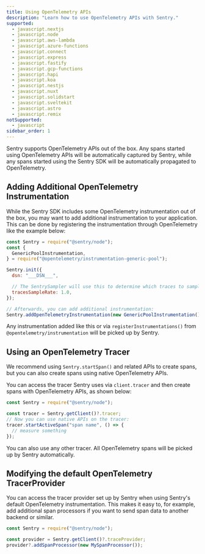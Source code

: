 ```yaml
---
title: Using OpenTelemetry APIs
description: "Learn how to use OpenTelemetry APIs with Sentry."
supported:
  - javascript.nextjs
  - javascript.node
  - javascript.aws-lambda
  - javascript.azure-functions
  - javascript.connect
  - javascript.express
  - javascript.fastify
  - javascript.gcp-functions
  - javascript.hapi
  - javascript.koa
  - javascript.nestjs
  - javascript.nuxt
  - javascript.solidstart
  - javascript.sveltekit
  - javascript.astro
  - javascript.remix
notSupported:
  - javascript
sidebar_order: 1
---
```


Sentry supports OpenTelemetry APIs out of the box. Any spans started using OpenTelemetry APIs will be automatically captured by Sentry, while any spans started using the Sentry SDK will be automatically propagated to OpenTelemetry.

## Adding Additional OpenTelemetry Instrumentation

While the Sentry SDK includes some OpenTelemetry instrumentation out of the box, you may want to add additional instrumentation to your application. This can be done by registering the instrumentation through OpenTelemetry like the example below:

```javascript
const Sentry = require("@sentry/node");
const {
  GenericPoolInstrumentation,
} = require("@opentelemetry/instrumentation-generic-pool");

Sentry.init({
  dsn: "___DSN___",

  // The SentrySampler will use this to determine which traces to sample
  tracesSampleRate: 1.0,
});

// Afterwards, you can add additional instrumentation:
Sentry.addOpenTelemetryInstrumentation(new GenericPoolInstrumentation());
```

Any instrumentation added like this or via `registerInstrumentations()` from `@opentelemetry/instrumentation` will be picked up by Sentry.

## Using an OpenTelemetry Tracer

We recommend using `Sentry.startSpan()` and related APIs to create spans, but you can also create spans using native OpenTelemetry APIs.

You can access the tracer Sentry uses via `client.tracer` and then create spans with OpenTelemetry APIs, as shown below:

```javascript
const Sentry = require("@sentry/node");

const tracer = Sentry.getClient()?.tracer;
// Now you can use native APIs on the tracer:
tracer.startActiveSpan("span name", () => {
  // measure something
});
```

You can also use any other tracer. All OpenTelemetry spans will be picked up by Sentry automatically.

## Modifying the default OpenTelemetry TracerProvider

You can access the tracer provider set up by Sentry when using Sentry's default OpenTelemetry instrumentation. This makes it easy to, for example, add additional span processors if you want to send span data to another backend or similar.

```javascript
const Sentry = require("@sentry/node");

const provider = Sentry.getClient()?.traceProvider;
provider?.addSpanProcessor(new MySpanProcessor());
```
